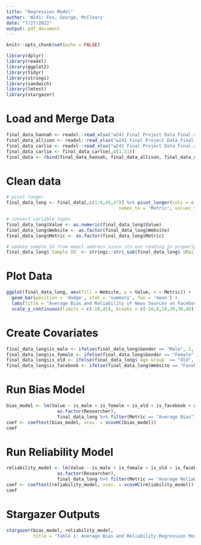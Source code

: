 ```yaml
---
title: "Regression Model"
author: 'W241: Fox, George, McCleary'
date: "7/27/2022"
output: pdf_document
---
```


```r
knitr::opts_chunk$set(echo = FALSE)
```

```r
library(dplyr)
library(readxl)
library(ggplot2)
library(tidyr)
library(stringi)
library(sandwich)
library(lmtest)
library(stargazer)
```

# Load and Merge Data
```r
final_data_hannah <- readxl::read_xlsx("w241 Final Project Data_Final.xlsx", sheet = 2, n_max = 85)
final_data_allison <- readxl::read_xlsx("w241 Final Project Data_Final.xlsx", sheet = 3, n_max = 85)
final_data_carlie <- readxl::read_xlsx("w241 Final Project Data_Final.xlsx", sheet = 4, n_max = 85)
final_data_carlie <- final_data_carlie[,c(1:51)]
final_data <- rbind(final_data_hannah, final_data_allison, final_data_carlie)
```


# Clean data
```r
# pivot longer
final_data_long <- final_data[,c(1:8,45,47)] %>% pivot_longer(cols = c(`Average Bias`, `Average Reliability`), 
                                          names_to = 'Metric', values_to = 'Value')

# convert variable types
final_data_long$Value <- as.numeric(final_data_long$Value)
final_data_long$Website <- as.factor(final_data_long$Website)
final_data_long$Metric <- as.factor(final_data_long$Metric)

# update sample ID from email address since its not reading in properly
final_data_long$`Sample ID` <- stringi::stri_sub(final_data_long$`GMail Address`, 18, 20)
```

# Plot Data
```r
ggplot(final_data_long, aes(fill = Website, y = Value, x = Metric)) + 
  geom_bar(position = 'dodge', stat = 'summary', fun = 'mean') + 
  labs(title = "Average Bias and Reliability of News Sources on Facebook and Youtube") +
  scale_y_continuous(limits = c(-10,45), breaks = c(-10,0,10,20,30,40))
```

# Create Covariates
```r
final_data_long$is_male <- ifelse(final_data_long$Gender == "Male", 1, 0)
final_data_long$is_female <- ifelse(final_data_long$Gender == "Female", 1, 0)
final_data_long$is_old <- ifelse(final_data_long$`Age Group` == "Old", 1, 0)
final_data_long$is_facebook <- ifelse(final_data_long$Website == "Facebook", 1, 0)
```


# Run Bias Model
```r
bias_model <- lm(Value ~ is_male + is_female + is_old + is_facebook + as.factor(`Due Date`) +
                   as.factor(Researcher), 
                   final_data_long %>% filter(Metric == "Average Bias"))
coef <- coeftest(bias_model, vcov. = vcovHC(bias_model))
coef
```


# Run Reliability Model
```r
reliability_model <- lm(Value ~ is_male + is_female + is_old + is_facebook + as.factor(`Due Date`) +
                   as.factor(Researcher), 
                   final_data_long %>% filter(Metric == "Average Reliability"))
coef <- coeftest(reliability_model, vcov. = vcovHC(reliability_model))
coef
```

# Stargazer Outputs
```r
stargazer(bias_model, reliability_model, 
          title = "Table 1: Average Bias and Reliability Regression Models", type = 'latex')
```


